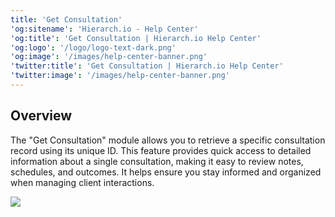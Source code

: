 ```yaml
---
title: 'Get Consultation'
'og:sitename': 'Hierarch.io - Help Center'
'og:title': 'Get Consultation | Hierarch.io Help Center'
'og:logo': '/logo/logo-text-dark.png'
'og:image': '/images/help-center-banner.png'
'twitter:title': 'Get Consultation | Hierarch.io Help Center'
'twitter:image': '/images/help-center-banner.png'
---
```


## Overview

The "Get Consultation" module allows you to retrieve a specific consultation record using its unique ID. This feature provides quick access to detailed information about a single consultation, making it easy to review notes, schedules, and outcomes. It helps ensure you stay informed and organized when managing client interactions.

![](/images/workflows/get_consultation001.png)